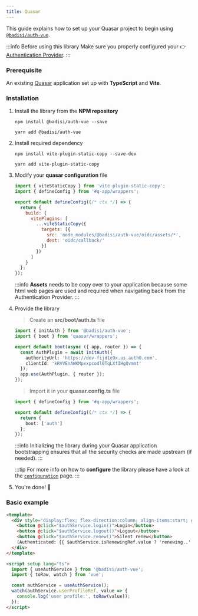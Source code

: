 ```yaml
---
title: Quasar
---
```




This guide explains how to set up your Quasar project to begin using [`@badisi/auth-vue`][auth-vue].

:::info Before using this library
Make sure you properly configured your 👉 [Authentication Provider](providers).
:::


### Prerequisite

An existing [Quasar][quasar] application set up with **TypeScript** and **Vite**.


### Installation

1. Install the library from the **NPM repository**

    <Tabs>
    <TabItem value="npm" label="npm" default>

    ```shell
    npm install @badisi/auth-vue --save
    ```

    </TabItem>
    <TabItem value="yarn" label="yarn">

    ```shell
    yarn add @badisi/auth-vue
    ```

    </TabItem>
    </Tabs>

1. Install required dependency

    <Tabs>
    <TabItem value="npm" label="npm" default>

    ```shell
    npm install vite-plugin-static-copy --save-dev
    ```

    </TabItem>
    <TabItem value="yarn" label="yarn">

    ```shell
    yarn add vite-plugin-static-copy
    ```

    </TabItem>
    </Tabs>

3. Modify your **quasar configuration** file

    ```js title="quasar.config.ts" {1,8-13}
    import { viteStaticCopy } from 'vite-plugin-static-copy';
    import { defineConfig } from '#q-app/wrappers';

    export default defineConfig((/* ctx */) => {
      return {
        build: {
          vitePlugins: [
            ...viteStaticCopy({
              targets: [{
                src: 'node_modules/@badisi/auth-vue/oidc/assets/*',
                dest: 'oidc/callback/'
              }]
            })
          ]
        }
      };
    });
    ```

    :::info
    **Assets** needs to be copy over to your application because some html web pages are used and required when navigating back from the Authentication Provider.
    :::

4. Provide the library

    > Create an **src/boot/auth.ts** file

    ```ts {1,5-9}
    import { initAuth } from '@badisi/auth-vue';
    import { boot } from 'quasar/wrappers';

    export default boot(async ({ app, router }) => {
      const AuthPlugin = await initAuth({
        authorityUrl: 'https://dev-fijd1e9x.us.auth0.com',
        clientId: 'kRVVEnAWKMpxxpcodl0TqLXfIHgQvmmt'
      });
      app.use(AuthPlugin, { router });
    });
    ```

    > Import it in your **quasar.config.ts** file

    ```ts {5}
    import { defineConfig } from '#q-app/wrappers';

    export default defineConfig((/* ctx */) => {
      return {
        boot: ['auth']
      };
    });
    ```

    :::info
    Initializing the library during your Quasar application bootstrapping ensures that all the security checks are made upstream (if needed).
    :::

    :::tip
    For more info on how to **configure** the library please have a look at the [`configuration`](./configuration) page.
    :::

5. You're done! 🚀


### Basic example

```html title="AuthComponent.vue"
<template>
  <div style="display:flex; flex-direction:column; align-items:start; gap:16px">
    <button @click="$authService.login()">Login</button>
    <button @click="$authService.logout()">Logout</button>
    <button @click="$authService.renew()">Silent renew</button>
    (Authenticated: {{ $authService.isRenewingRef.value ? 'renewing..' : $authService.isAuthenticatedRef }})
  </div>
</template>

<script setup lang="ts">
  import { useAuthService } from '@badisi/auth-vue';
  import { toRaw, watch } from 'vue';

  const authService = useAuthService();
  watch(authService.userProfileRef, value => {
    console.log('user profile:', toRaw(value));
  });
</script>
```


[auth-vue]: https://github.com/badisi/auth-js/tree/main/libs/auth-vue
[quasar]: https://quasar.dev/start/quick-start
